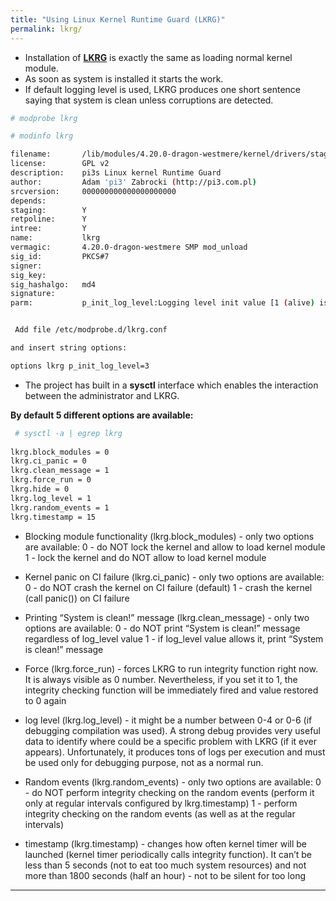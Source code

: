 ```yaml
---
title: "Using Linux Kernel Runtime Guard (LKRG)"
permalink: lkrg/
---
```


 - Installation of [**LKRG**](http://openwall.info/wiki/p_lkrg/Protected_Features) is exactly the same as loading normal kernel module. 
 - As soon as system is installed it starts the work. 
 - If default logging level is used, LKRG produces one short sentence saying that system is clean unless corruptions are detected.

```bash
# modprobe lkrg

# modinfo lkrg

filename:       /lib/modules/4.20.0-dragon-westmere/kernel/drivers/staging/lkrg/lkrg.ko
license:        GPL v2
description:    pi3s Linux kernel Runtime Guard
author:         Adam 'pi3' Zabrocki (http://pi3.com.pl)
srcversion:     000000000000000000000
depends:
staging:        Y
retpoline:      Y
intree:         Y
name:           lkrg
vermagic:       4.20.0-dragon-westmere SMP mod_unload 
sig_id:         PKCS#7
signer:
sig_key:
sig_hashalgo:   md4
signature:
parm:           p_init_log_level:Logging level init value [1 (alive) is default] (uint)


 Add file /etc/modprobe.d/lkrg.conf

and insert string options:

options lkrg p_init_log_level=3
```

 - The project has built in a **sysctl** interface which enables the interaction between the administrator and LKRG. 
 
 **By default 5 different options are available:**

```bash
 # sysctl -a | egrep lkrg
 
lkrg.block_modules = 0
lkrg.ci_panic = 0
lkrg.clean_message = 1
lkrg.force_run = 0
lkrg.hide = 0
lkrg.log_level = 1
lkrg.random_events = 1
lkrg.timestamp = 15
```

 - Blocking module functionality (lkrg.block_modules) - only two options are
    available:
        0 - do NOT lock the kernel and allow to load kernel module
        1 - lock the kernel and do NOT allow to load kernel module

 - Kernel panic on CI failure (lkrg.ci_panic) - only two options are
    available:
        0 - do NOT crash the kernel on CI failure (default)
        1 - crash the kernel (call panic()) on CI failure

 - Printing "System is clean!" message (lkrg.clean_message) - only two options
    are available:
        0 - do NOT print "System is clean!" message regardless of log_level
            value
        1 - if log_level value allows it, print "System is clean!" message

 - Force (lkrg.force_run) - forces LKRG to run integrity function right now.
    It is always visible as 0 number. Nevertheless, if you set it to 1, the
    integrity checking function will be immediately fired and value restored to
    0 again

 - log level (lkrg.log_level) - it might be a number between 0-4 or 0-6 (if
    debugging compilation was used). A strong debug provides very useful data
    to identify where could be a specific problem with LKRG (if it ever
    appears). Unfortunately, it produces tons of logs per execution and must be
    used only for debugging purpose, not as a normal run.
    
 - Random events (lkrg.random_events) - only two options are available:
    0 - do NOT perform integrity checking on the random events (perform it
        only at regular intervals configured by lkrg.timestamp)
    1 - perform integrity checking on the random events (as well as at the
        regular intervals)

 - timestamp (lkrg.timestamp) - changes how often kernel timer will be
    launched (kernel timer periodically calls integrity function). It can't be
    less than 5 seconds (not to eat too much system resources) and not more
    than 1800 seconds (half an hour) - not to be silent for too long


---

